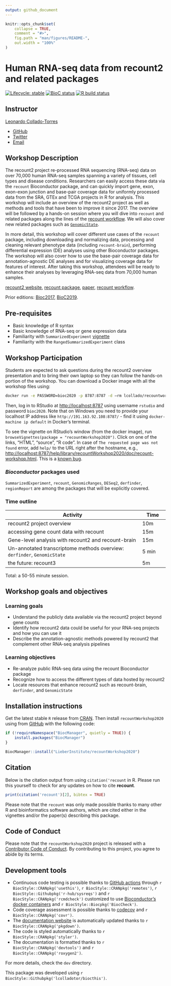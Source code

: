 ```yaml
---
output: github_document
---
```


<!-- README.md is generated from README.Rmd. Please edit that file -->

```r
knitr::opts_chunk$set(
    collapse = TRUE,
    comment = "#>",
    fig.path = "man/figures/README-",
    out.width = "100%"
)
```

# Human RNA-seq data from recount2 and related packages

<!-- badges: start -->
[![Lifecycle: stable](https://img.shields.io/badge/lifecycle-stable-brightgreen.svg)](https://www.tidyverse.org/lifecycle/#stable)
[![BioC status](http://bioconductor.org/shields/build/release/workflows/recountWorkflow.svg)](http://bioconductor.org/checkResults/release/workflows-LATEST/recountWorkflow/)
[![R build status](https://github.com/LieberInstitute/recountWorkshop2020/workflows/R-CMD-check-bioc/badge.svg)](https://github.com/LieberInstitute/recountWorkshop2020/actions)
<!-- badges: end -->

## Instructor

[Leonardo Collado-Torres](http://lcolladotor.github.io/)

* [GitHub](https://github.com/lcolladotor)
* [Twitter](https://twitter.com/fellgernon)
* [Email](mailto:lcolladotor@gmail.com)

## Workshop Description

The recount2 project re-processed RNA sequencing (RNA-seq) data on over 70,000 human RNA-seq samples spanning a variety of tissues, cell types and disease conditions. Researchers can easily access these data via the `recount` Bioconductor package, and can quickly import gene, exon, exon-exon junction and base-pair coverage data for uniformly processed data from the SRA, GTEx and TCGA projects in R for analysis. This workshop will include an overview of the recount2 project as well as methods and tools that have been to improve it since 2017. The overview will be followed by a hands-on session where you will dive into `recount` and related packages along the lines of the [recount workflow](http://bioconductor.org/packages/release/workflows/html/recountWorkflow.html). We will also cover new related packages such as [`GenomicState`](http://bioconductor/packages/GenomicState). 

In more detail, this workshop will cover different use cases of the `recount` package, including downloading and normalizing data, processing and cleaning relevant phenotype data (including `recount-brain`), performing differential expression (DE) analyses using other Bioconductor packages. The workshop will also cover how to use the base-pair coverage data for annotation-agnostic DE analyses and for visualizing coverage data for features of interest. After taking this workshop, attendees will be ready to enhance their analyses by leveraging RNA-seq data from 70,000 human samples.

[recount2 website](https://jhubiostatistics.shinyapps.io/recount/), [recount package](http://bioconductor.org/packages/recount), [paper](http://www.nature.com/nbt/journal/v35/n4/full/nbt.3838.html), [recount workflow](http://bioconductor.org/packages/release/workflows/html/recountWorkflow.html).

Prior editions: [Bioc2017](https://github.com/LieberInstitute/recountWorkshop), [BioC2019](https://github.com/LieberInstitute/recountWorkshop2019).

## Pre-requisites

* Basic knowledge of R syntax
* Basic knowledge of RNA-seq or gene expression data
* Familiarity with `SummarizedExperiment` [vignette](http://bioconductor.org/packages/release/bioc/vignettes/SummarizedExperiment/inst/doc/SummarizedExperiment.html)
* Familiarity with the `RangedSummarizedExperiment` class

## Workshop Participation

Students are expected to ask questions during the recount2 overview presentation and to bring their own laptop so they can follow the hands-on portion of the workshop. You can download a Docker image with all the workshop files using:

```bash
docker run -e PASSWORD=bioc2020 -p 8787:8787 -d —rm lcollado/recountworkshop2020
```

Then, log in to RStudio at [http://localhost:8787](http://localhost:8787) using username `rstudio` and password `bioc2020`. Note that on Windows you need to provide your localhost IP address like `http://191.163.92.108:8787/` - find it using `docker-machine ip default` in Docker's terminal.

To see the vignette on RStudio's window (from the docker image), run `browseVignettes(package = "recountWorkshop2020")`. Click on one of the links, "HTML", "source", "R code". In case of `The requested page was not found` error, add `help/` to the URL right after the hostname, e.g., [http://localhost:8787/help/library/recountWorkshop2020/doc/recount-workshop.html](http://localhost:8787/help/library/recountWorkshop2020/doc/recount-workshop.html). This is a [known bug](https://github.com/rocker-org/rocker-versioned/issues/178).

### _Bioconductor_ packages used

`SummarizedExperiment`, `recount`, `GenomicRanges`, `DESeq2`, `derfinder`, `regionReport` are among the packages that will be explicitly covered.

### Time outline

| Activity                     | Time |
|------------------------------|------|
| recount2 project overview                    | 10m  |
| accessing gene count data with recount          | 15m  |
| Gene-level analysis with recount2 and recount-brain        | 15m  |
| Un-annotated transcriptome methods overview: `derfinder`, `GenomicState` | 5 min |
| the future: recount3 | 5m |

Total: a 50-55 minute session.

## Workshop goals and objectives

### Learning goals

* Understand the publicly data available via the recount2 project beyond gene counts
* Identify how recount2 data could be useful for your RNA-seq projects and how you can use it
* Describe the annotation-agnostic methods powered by recount2 that complement other RNA-seq analysis pipelines

### Learning objectives

* Re-analyze public RNA-seq data using the recount Bioconductor package
* Recognize how to access the different types of data hosted by recount2
* Locate resources that enhance recount2 such as recount-brain, `derfinder`, and `GenomicState`


## Installation instructions

Get the latest stable `R` release from [CRAN](http://cran.r-project.org/). Then install `recountWorkshop2020` using from [GitHub](https://github.com/) with the following code:

```r
if (!requireNamespace("BiocManager", quietly = TRUE)) {
    install.packages("BiocManager")
}

BiocManager::install("LieberInstitute/recountWorkshop2020")
```

## Citation

Below is the citation output from using `citation('recount` in R. Please
run this yourself to check for any updates on how to cite __recount__.

```r
print(citation('recount')[2], bibtex = TRUE)
```

Please note that the `recount` was only made possible thanks to many other R and bioinformatics software authors, which are cited either in the vignettes and/or the paper(s) describing this package.

## Code of Conduct

Please note that the `recountWorkshop2020` project is released with a [Contributor Code of Conduct](https://contributor-covenant.org/version/2/0/CODE_OF_CONDUCT.html). By contributing to this project, you agree to abide by its terms.

## Development tools

* Continuous code testing is possible thanks to [GitHub actions](https://www.tidyverse.org/blog/2020/04/usethis-1-6-0/)  through `r BiocStyle::CRANpkg('usethis')`, `r BiocStyle::CRANpkg('remotes')`, `r BiocStyle::Githubpkg('r-hub/sysreqs')` and `r BiocStyle::CRANpkg('rcmdcheck')` customized to use [Bioconductor's docker containers](https://www.bioconductor.org/help/docker/) and `r BiocStyle::Biocpkg('BiocCheck')`.
* Code coverage assessment is possible thanks to [codecov](https://codecov.io/gh) and `r BiocStyle::CRANpkg('covr')`.
* The [documentation website](http://LieberInstitute.github.io/recountWorkshop2020) is automatically updated thanks to `r BiocStyle::CRANpkg('pkgdown')`.
* The code is styled automatically thanks to `r BiocStyle::CRANpkg('styler')`.
* The documentation is formatted thanks to `r BiocStyle::CRANpkg('devtools')` and `r BiocStyle::CRANpkg('roxygen2')`.

For more details, check the `dev` directory.

This package was developed using `r BiocStyle::Githubpkg('lcolladotor/biocthis')`.


